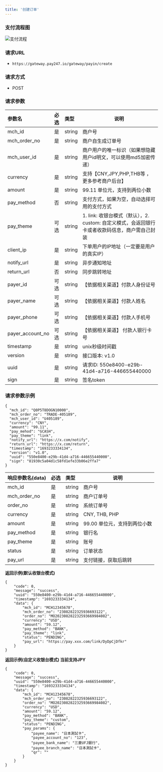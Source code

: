 ```yaml
---
title: '创建订单'
---
```


### 支付流程图


![支付流程](./images/payin.jpg)

###  请求URL

- `https://gateway.pay247.io/gateway/payin/create`

### 请求方式

- POST

### 请求参数

| 参数名                | 必选  |类型| 说明                               |
|:-------------------|:----|:----- |----------------------------------|
| mch_id             | 是   |string | 商户号                              |
| mch_order_no       | 是   |string | 商户自生成订单号                         |
| mch_user_id        | 是   |string | 商户用户的唯一标识（如果想隐藏用户id明文，可以使用md5加密传递） |
| currency           | 是   |string | 支持【CNY,JPY,PHP,THB等 ，更多参考商户后台】            |
| amount             | 是   |string | 99.11  单位元，支持到两位小数               |
| pay_method         | 否  |string | 支付方式，如果为空，自动选择可用的支付方式          |
| pay_theme          | 可选  |string | 1. link: 收银台模式（默认），2. custom: 自定义模式，会返回银行卡或者收款码信息，商户需自己封装 |
| client_ip          | 是   |string | 下单用户的IP地址（一定要是用户的真实IP）           |
| notify_url         | 是   |string | 异步通知地址                           |
| return_url         | 否   |string | 同步跳转地址                           |
| payer_id           | 可选  |string | 【依据相关渠道】付款人身份证号                |
| payer_name         | 可选  |string | 【依据相关渠道】付款人姓名                 |
| payer_phone        | 可选  |string | 【依据相关渠道】付款人手机号                 |
| payer_account_no | 可选  |string | 【依据相关渠道】 付款人银行卡号               |
| timestamp          | 是   |string | unix秒级时间戳                        |
| version            | 是   |string | 接口版本: v1.0                       |
| uuid  | 是  | string   | 请求ID: 550e8400-e29b-41d4-a716-446655440000 |
| sign               | 是   |string | 签名token                          |


### 请求参数示例

```
{
  "mch_id": "Q0P5T8DOGN10000",
  "mch_order_no": "TRADE-405189",
  "mch_user_id": "U405189",
  "currency": "CNY",
  "amount": "99.11",
  "pay_mehod": "GCASH",
  "pay_theme": "link",
  "notify_url": "https://x.com/notify",
  "return_url": "https://x.com/return",
  "timestamp": "1693233334134",
  "version": "v1.0",
  "uuid": "550e8400-e29b-41d4-a716-446655440000",
  "sign": "81930c5a04d1c58fd1efe33b06e2ffa7"
}
```

| 响应参数名(data)  |必选|类型| 说明                 |
|:-------------|:---|:----- |--------------------|
| mch_id       |是  |string | 商户号              |
| mch_order_no |是  |string | 商户订单号              |
| order_no     |是  |string | 系统订单号              |
| currency     |是  |string | CNY, THB, PHP      |
| amount       |是  |string | 99.00  单位元，支持到两位小数 |
| pay_method   |是  |string | 银行名                |
| pay_theme    |是  |string | 账号                 |
| status       |是  |string | 订单状态 |
| pay_url      |是  |string | 支付链接，获取后跳转         |

**返回示例(默认收银台模式)**

```
{
	"code": 0,
	"message": "success",
	"uuid": "550e8400-e29b-41d4-a716-446655440000",
	"timestamp": "1693233334134",
	"data": {
		"mch_id": "MCH12345678",
		"mch_order_no": "23082822325936693122",
		"order_no": "MO202308282232593669984082",
		"currency": "USD",
		"amount": "59.12",
		"pay_method": "BANK",
		"pay_theme": "link",
		"status": "PENDING",
		"pay_url": "https://pay.xxx.com/link/DyDpCjDfkr"
	}
}
```

**返回示例(自定义收银台模式) 当前支持JPY**

```
{
	"code": 0,
	"message": "success",
	"uuid": "550e8400-e29b-41d4-a716-446655440000",
	"timestamp": "1693233334134",
	"data": {
		"mch_id": "MCH12345678",
		"mch_order_no": "23082822325936693122",
		"order_no": "MO202308282232593669984082",
		"currency": "USD",
		"amount": "59.12",
		"pay_method": "BANK",
		"pay_theme": "custom",
		"status": "PENDING",
		"pay_params": {
			"payee_name": "日本測試卡",
			"payee_account_no": "123",
			"payee_bank_name": "三菱UFJ銀行",
			"payee_branch_name": "日本測試卡",
			"qr": ""
		}
	}
}
```